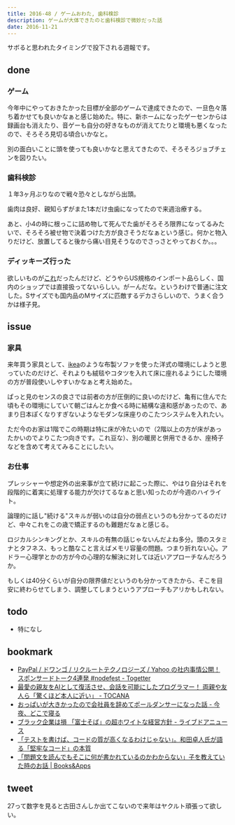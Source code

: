 ```yaml
---
title: 2016-48 / ゲームおわた, 歯科検診
description: ゲームが大体できたのと歯科検診で微妙だった話
date: 2016-11-21
---
```



サボると思われたタイミングで投下される週報です。

done
----

###  ゲーム

今年中にやっておきたかった目標が全部のゲームで達成できたので、一旦色々落ち着かせても良いかなぁと感じ始めた。特に、新ホームになったゲーセンからは録画台も消えたり、音ゲーも自分の好きなものが消えてたりと環境も悪くなったので、そろそろ見切る頃合いかなと。

別の面白いことに頭を使っても良いかなと思えてきたので、そろそろジョブチェンを図りたい。

###  歯科検診

１年3ヶ月ぶりなので戦々恐々としながら出頭。

歯肉は良好、親知らずがまた1本だけ虫歯になってたので来週治療する。

あと、小4の時に根っこに詰め物して死んでた歯がそろそろ限界になってるみたいで、そろそろ被せ物で決着つけた方が良さそうだなぁという感じ。何かと物入りだけど、放置してると後から痛い目見そうなのでさっさとやっておくか。。。

###  ディッキーズ行った

欲しいものが[これ](http://dickies-jp.com/fs/dickies/mens_shirt/574)だったんだけど、どうやらUS規格のインポート品らしく、国内のショップでは直接扱ってないらしい。がーんだな。というわけで普通に注文した。Sサイズでも国内品のMサイズに匹敵するデカさらしいので、うまく合うかは様子見。

issue
----

###  家具

来年買う家具として、[ikea](http://www.ikea.com/jp/ja/catalog/categories/departments/living_room/10661/)のような布製ソファを使った洋式の環境にしようと思っていたのだけど、それよりも絨毯やコタツを入れて床に座れるようにした環境の方が普段使いしやすいかなぁと考え始めた。

ぱっと見のセンスの良さでは前者の方が圧倒的に良いのだけど、亀有に住んでた頃もその環境にしていて朝ごはんとか食べる時に結構な違和感があったので、あまり日本ぽくなりすぎないようなモダンな床座りのこたつシステムを入れたい。

ただ今のお家は1階でこの時期は特に床が冷たいので（2階以上の方が床があったかいのでよりこたつ向きです。これ豆な）、別の暖房と併用できるか、座椅子などを含めて考えてみることにしたい。

###  お仕事

プレッシャーや想定外の出来事が立て続けに起こった際に、やはり自分はそれを段階的に着実に処理する能力が欠けてるなぁと思い知ったのが今週のハイライト。

論理的に話し"続ける"スキルが弱いのは自分の弱点というのも分かってるのだけど、中々これをこの歳で矯正するのも難題だなぁと感じる。

ロジカルシンキングとか、スキルの有無の話じゃないんだよね多分。頭のスタミナとタフネス、もっと酷なこと言えばメモリ容量の問題。つまり折れない心。アドラー心理学とかの方が今の心理的な解決に対しては近いアプローチなんだろうか。

もしくは40分くらいが自分の限界値だというのも分かってきたから、そこを目安に終わらせてしまう、調整してしまうというアプローチもアリかもしれない。

todo
----

- 特になし

bookmark
----

- [PayPal / ドワンゴ / リクルートテクノロジーズ / Yahoo の社内事情公開！ スポンサードトーク4連発 #nodefest - Togetter](https://togetter.com/li/1048061)
- [最愛の親友をAIとして復活させ、会話を可能にしたプログラマー！ 両親や友人ら「驚くほど本人に近い」 - TOCANA](https://tocana.jp/2016/11/post_11424_entry.html)
- [おっぱいが大きかったので会社員を辞めてポールダンサーになった話 - 今夜、どこで寝る](http://www.dokodeneru.com/entry/2016/11/14/153949)
- [ブラック企業は損 「富士そば」の超ホワイトな経営方針 - ライブドアニュース](https://news.livedoor.com/article/detail/12283459/)
- [「テストを書けば、コードの質が高くなるわけじゃない」。和田卓人氏が語る「堅牢なコード」の本質](https://freelance.levtech.jp/guide/detail/78/)
- [「問題文を読んでもそこに何が書かれているのかわからない」子を教えていた時のお話 | Books&Apps](https://blog.tinect.jp/?p=33408)

tweet
----

27って数字を見ると古田さんしか出てこないので来年はヤクルト頑張って欲しい。

<X url="https://twitter.com/legnoh/status/797479173300174849" />
